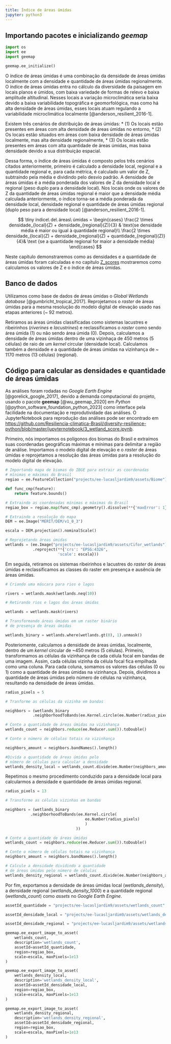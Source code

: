```yaml
---
title: Índice de áreas úmidas
jupyter: python3
---
```




## Importando pacotes e inicializando *geemap*

```python
import os
import ee
import geemap
```

```python
geemap.ee_initialize()
```

O índice de áreas úmidas é uma combinação da densidade de áreas úmidas localmente com a densidade e quantidade de áreas úmidas regionalmente. O índice de áreas úmidas entra no cálculo da diversidade da paisagem em locais planos e úmidos, com baixa variedade de formas de relevo e baixa amplitude altitudinal. Nesses locais a variação microclimática seria baixa devido a baixa variabilidade topográfica e geomorfológica, mas como há alta densidade de áreas úmidas, esses locais atuam regulando a variabilidade microclimática localmente [@anderson_resilient_2016-1].

Existem três cenários de distribuição de áreas úmidas:
* (1) Os locais estão presentes em áreas com alta densidade de áreas úmidas no entorno,
* (2) Os locais estão situados em áreas com baixa densidade de áreas úmidas localmente, mas alta densidade regionalmente,
* (3) Os locais estão presentes em áreas com alta quantidade de áreas úmidas, mas baixa densidade devido a sua distribuição espacial. 

Dessa forma, o índice de áreas úmidas é composto pelos três cenários citados anteriormente, primeiro é calculado a densidade local, regional e a quantidade regional e, para cada métrica, é calculado um valor de Z, subtraindo pela média e dividindo pelo desvio padrão. A densidade de áreas úmidas é a média ponderada dos valores de Z da densidade local e regional (peso duplo para a densidade local). Nos locais onde os valores de Z da quantidade de áreas úmidas regional é maior que a densidade média calculada anteriormente, o índice torna-se a média ponderada da densidade local, densidade regional e quantidade de áreas úmidas regional (duplo peso para a densidade local) [@anderson_resilient_2016-1].   

$$
\tiny
índice\ de\ áreas\ úmidas = 
  \begin{cases}  
    \frac{2 \times densidade_{local}(Z) + densidade_{regional}(Z)}{3} & \text{se densidade média é maior ou igual à quantidade regional}\\
    \frac{2 \times densidade_{local}(Z) + densidade_{regional}(Z) + quantidade_{regional}(Z)}{4}& \text {se a quantidade regional for maior a densidade média}
  \end{cases}
$$

Neste capítulo demonstraremos como as densidades e a quantidade de áreas úmidas foram calculadas e no capítulo [Z_scores](https://resiliencia-climatica-brasil.github.io/diversity-resilience-python/5_Z_scores.html) mostraremos como calculamos os valores de Z e o índice de áreas úmidas. 

## Banco de dados

Utilizamos como base de dados de áreas úmidas o *Global Wetlands database* [@gumbricht_tropical_2017]. Reprojetamos o *raster* de áreas úmidas para a mesma resolução do modelo digital de elevação usado nas etapas anteriores (~ 92 metros).

Retiramos as áreas úmidas classificadas como sistemas lacustres e ribeirinhos (*riverines* e *lacustrines*) e reclassificamos o *raster* como sendo área úmida (1) ou não sendo área úmida (0). Depois, calculamos a densidade de áreas úmidas dentro de uma vizinhaça de 450 metros (5 células) de raio de um *kernel* circular (densidade local). Calculamos também a densidade e a quantidade de áreas úmidas na vizinhança de ~ 1170 metros (13 células) (regional).

## Código para calcular as densidades e quantidade de áreas úmidas

As análises foram rodadas no *Google Earth Engine* [@gorelick_google_2017], devido a demanda computacional do projeto, usando o pacote **geemap** [@wu_geemap_2020] em *Python* [@python_software_foundation_python_2023] como interface pela facilidade na documentação e reprodutividade das análises. O JupyterNotebook para reprodução das análises pode ser encontrado em [https://github.com/Resiliencia-climatica-Brasil/diversity-resilience-python/blob/master/jupyternotebook/3_wetland_score.ipynb](https://github.com/Resiliencia-climatica-Brasil/diversity-resilience-python/blob/master/jupyternotebook/3_wetland_score.ipynb).

Primeiro, nós importamos os polígonos dos biomas do Brasil e extraímos suas coordenadas geográficas máximas e mínimas para delimitar a região de análise. Importamos o modelo digital de elevação e o *raster* de áreas úmidas e reprojetamos a resolução das áreas úmidas para a resolução do modelo digital de elevação.  

```python
# Importando mapa de biomas do IBGE para extrair as coordenadas 
# mínimas e máximas do Brasil
regiao = ee.FeatureCollection("projects/ee-lucasljardim9/assets/Biome")

def func_cmp(feature):
    return feature.bounds() 

# Extraindo as coordenadas mínimas e máximas do Brasil
regiao_box = regiao.map(func_cmp).geometry().dissolve(**{'maxError': 1}).bounds()

# Extraindo a resolução do mapa
DEM = ee.Image("MERIT/DEM/v1_0_3") 

escala = DEM.projection().nominalScale()

# Reprojetando áreas úmidas
wetlands = (ee.Image("projects/ee-lucasljardim9/assets/Cifor_wetlands") 
            .reproject(**{'crs': "EPSG:4326",
                       'scale': escala}))
```

Em seguida, retiramos os sistemas ribeirinhos e lacustres do *raster* de áreas úmidas e reclassificamos as classes do raster em presença e ausência de áreas úmidas. 

```python
# Criando uma máscara para rios e lagos

rivers = wetlands.mask(wetlands.neq(10))

# Retirando rios e lagos das áreas úmidas

wetlands = wetlands.mask(rivers)

# Transformando áreas úmidas em um raster binário
# de presença de áreas úmidas

wetlands_binary = wetlands.where(wetlands.gt(0), 1).unmask()
```

Posteriomente, calculamos a densidade de áreas úmidas, localmente, dentro de um *kernel* circular de ~450 metros (5 células). Primeiro, transformamos as células da vizinhança de cada célula focal em bandas de uma imagem. Assim, cada células vizinha da célula focal fica empilhada como uma coluna. Para cada coluna, somamos os valores das células (0 ou 1) como a quantidade de áreas úmidas na vizinhança. Depois, dividimos a quantidade de áreas úmidas pelo número de células na vizinhança, resultando na densidade de áreas úmidas.

```python
radius_pixels = 5

# Tranforme as células da vizinha em bandas

neighbors = (wetlands_binary
            .neighborhoodToBands(ee.Kernel.circle(ee.Number(radius_pixels))))

# Conte a quantidade de áreas úmidas na vizinhança
wetlands_count = neighbors.reduce(ee.Reducer.sum()).toDouble()

# Conte o número de células totais na vizinhança

neighbors_amount = neighbors.bandNames().length()

#Divida a quantidade de áreas úmidas pelo 
# número de células para calcular a densidade 
wetlands_density_local = wetlands_count.divide(ee.Number(neighbors_amount))
```

Repetimos o mesmo procedimento conduzido para a densidade local para calcularmos a densidade e quantidade de áreas úmidas regional.

```python
radius_pixels = 13

# Transforme as células vizinhas em bandas

neighbors = (wetlands_binary
           .neighborhoodToBands(ee.Kernel.circle(
                                   ee.Number(radius_pixels)
                                   )
                               ))

# Conte a quantidade de áreas úmidas
wetlands_count = neighbors.reduce(ee.Reducer.sum()).toDouble()

# Conte o número de células totais na vizinhança
neighbors_amount = neighbors.bandNames().length()

# Calcule a densidade dividindo a quantidade 
# de áreas úmidas pelo número de células
wetlands_density_regional = wetlands_count.divide(ee.Number(neighbors_amount))
```

Por fim, exportamos a densidade de áreas úmidas local (*wetlands_density*), a densidade regional (*wetlands_density_1000*) e a quantidade regional (*wetlands_count*) como *assets* no *Google Earth Engine*.

```python
assetId_quantidade = "projects/ee-lucasljardim9/assets/wetlands_count"

assetId_densidade_local = "projects/ee-lucasljardim9/assets/wetlands_density"

assetId_densidade_regional = "projects/ee-lucasljardim9/assets/wetlands_density_1000"

geemap.ee_export_image_to_asset(
    wetlands_count, 
    description='wetlands_count', 
    assetId=assetId_quantidade, 
    region=regiao_box, 
    scale=escala, maxPixels=1e13
)

geemap.ee_export_image_to_asset(
    wetlands_density_local, 
    description='wetlands_density_local', 
    assetId=assetId_densidade_local, 
    region=regiao_box, 
    scale=escala, maxPixels=1e13
)

geemap.ee_export_image_to_asset(
    wetlands_density_regional, 
    description='wetlands_density_regional', 
    assetId=assetId_densidade_regional, 
    region=regiao_box, 
    scale=escala, maxPixels=1e13
)
```

